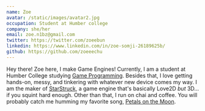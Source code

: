 ```yaml
---
name: Zoe
avatar: /static/images/avatar2.jpg
occupation: Student at Humber college
company: she/her
email: zoe.n1bz@gmail.com
twitter: https://twitter.com/zoeebun
linkedin: https://www.linkedin.com/in/zoe-somji-26189625b/
github: https://github.com/zoeeechu
---
```



Hey there! Zoe here, I make Game Engines! Currently, I am a student at Humber College studying [Game Programming](https://mediaarts.humber.ca/programs/game-programming.html). Besides that, I love getting hands-on, messy, and tinkering with whatever new device comes my way. I am the maker of [StarStruck](https://github.com/StarStruckEngine/StarStruck), a game engine that's basically Love2D _but_ 3D... if you squint hard enough. Other than that, I run on chai and coffee. You will probably catch me humming my favorite song, [Petals on the Moon](https://open.spotify.com/track/3BmaFHt6q91CmMrA7fLLRC).
